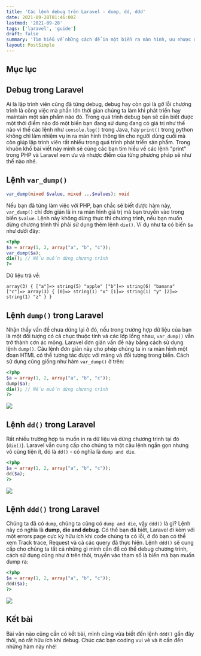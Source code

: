 ```yaml
---
title: 'Các lệnh debug trên Laravel - dump, dd, ddd'
date: 2021-09-28T01:46:00Z
lastmod: '2021-09-28'
tags: ['laravel', 'guide']
draft: false
summary: 'Tìm hiểu về những cách để in một biến ra màn hình, ưu nhược điểm khác nhau'
layout: PostSimple
---
```


## Mục lục
<TOCInline toc={props.toc} exclude="Mục lục" toHeading={2} />

## Debug trong Laravel
Ai là lập trình viên cũng đã từng debug, debug hay còn gọi là gỡ lỗi chương trình là công việc mà phần lớn thời gian chúng ta làm khi phát triển hay maintain một sản phẩm nào đó.
Trong quá trình debug bạn sẽ cần biết được một thời điểm nào đó một biến bạn đang sử dụng đang có giá trị như thế nào vì thế các lệnh như `console.log()` trong Java, hay `print()` trong python không chỉ làm nhiệm vụ in ra màn hình thông tin cho người dùng cuối mà còn giúp lập trình viên rất nhiều trong quá trình phát triển sản phẩm.
Trong khuôn khổ bài viết này mình sẽ cùng các bạn tìm hiểu về các lệnh "print" trong PHP và Laravel xem ưu và nhược điểm của từng phương pháp sẽ như thế nào nhé.
## Lệnh `var_dump()`
```php
var_dump(mixed $value, mixed ...$values): void
```
Nếu bạn đã từng làm việc với PHP, bạn chắc sẽ biết được hàm này, `var_dump()`  chỉ đơn giản là in ra màn hình giá trị mà bạn truyền vào trong biến `$value`. Lệnh này không dừng thực thi chương trình, nếu bạn muốn dừng chương trình thì phải sử dụng thêm lệnh `die()`. Ví dụ như ta có biến `$a` như dưới đây:
```php
<?php
$a = array(1, 2, array("a", "b", "c"));
var_dump($a);
die(); // Nếu muốn dừng chương trình
?>
```
Dữ liệu trả về:
```
array(3) { ["a"]=> string(5) "apple" ["b"]=> string(6) "banana" ["c"]=> array(3) { [0]=> string(1) "x" [1]=> string(1) "y" [2]=> string(1) "z" } }
```
## Lệnh `dump()` trong Laravel
Nhận thấy vấn đề chưa dừng lại ở đó, nếu trong trường hợp dữ liệu của bạn là một đối tượng có cả chục thuộc tính và các lớp lồng nhau, `var_dump()` vẫn trở thành cơn ác mộng. Laravel đơn giản vấn đề này bằng cách sử dụng lệnh `dump()`. Câu lệnh đơn giản này cho phép chúng ta in ra màn hình một đoạn HTML có thể tương tác được với mảng và đối tượng trong biến. Cách sử dụng cũng giống như hàm `var_dump()` ở trên:
```php
<?php
$a = array(1, 2, array("a", "b", "c"));
dump($a);
die(); // Nếu muốn dừng chương trình
?>
```
![](/posts/dump-dd-ddd/dump.png)
## Lệnh `dd()` trong Laravel
Rất nhiều trường hợp ta muốn in ra dữ liệu và dừng chương trình tại đó (`die()`). Laravel vẫn cung cấp cho chúng ta một câu lệnh ngắn gọn nhưng vô cùng tiện ít, đó là `dd()` - có nghĩa là `dump and die`.
```php
<?php
$a = array(1, 2, array("a", "b", "c"));
dd($a);
?>
```
![](/posts/dump-dd-ddd/dd.png)
## Lệnh `ddd()` trong Laravel
Chúng ta đã có `dump`, chúng ta cũng có `dump and die`, vậy `ddd()` là gì? Lệnh này có nghĩa là **dump, die and debug**. Có thể bạn đã biết, Laravel đi kèm với một errors page cực kỳ hữu ích khi code chúng ta có lỗi, ở đó bạn có thể xem Track trace, Request và cả các query đã thực hiện.
Lệnh `ddd()` sẽ cung cấp cho chúng ta tất cả những gì mình cần để có thể debug chương trình, cách sử dụng cũng như ở trên thôi, truyền vào tham số là biến mà bạn muốn dump ra:
```php
<?php
$a = array(1, 2, array("a", "b", "c"));
ddd($a);
?>
```
![](/posts/dump-dd-ddd/ddd.png)
## Kết bài
Bài văn nào cũng cần có kết bài, mình cũng vừa biết đến lệnh `ddd()` gần đây thôi, nó rất hữu ích khi debug. Chúc các bạn coding vui vẻ và ít cần đến những hàm này nhé!